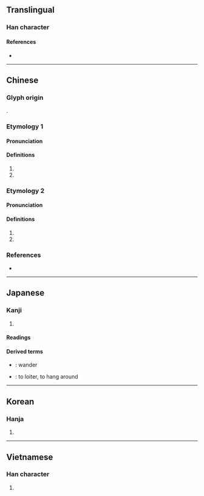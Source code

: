 {{also|仿|徬}}
{{character info/new}}
==Translingual==

===Han character===
{{Han char|rn=60|rad=彳|as=04|sn=7|four=20227|canj=HOYHS|ids=⿰彳方}}

====References====
* {{Han ref|kx=0365.130|dkj=10052|dj=0685.070|hdz=20815.010|uh=5F77|ud=24439|bh=A7CF|bd=42959}}

----

==Chinese==

===Glyph origin===
{{Han etym}}
{{Han compound|彳|方|ls=psc|c1=s|c2=p}}.

===Etymology 1===
{{zh-forms}}

====Pronunciation====
{{zh-pron
|m=páng
|c=pong4
|mn=
|mc=1
|oc=1
|cat=v
}}

====Definitions====
{{zh-hanzi}}

# {{zh-only|彷徉}}
# {{zh-only|彷徨}}

===Etymology 2===
{{zh-forms|s=仿|t2=仿}}

====Pronunciation====
{{zh-pron
|m=fǎng
|c=fong2
|mn=hóng
|mc=2
|oc=n,2
|cat=a
}}

====Definitions====
{{zh-hanzi}}

# {{zh-alt-form|仿}}
# {{zh-only|彷彿/仿佛}}

===References===
* {{R:yue:Hanzi}}

----

==Japanese==

===Kanji===
{{ja-kanji|grade=|rs=彳04}}

# {{defn|lang=ja|sort=彳04}}

====Readings====
{{ja-readings
|goon=ぼう<ばう, ほう<はう
|kanon=ほう<はう
|kun=さまよ-う<さまよ-ふ
}}

====Derived terms====
* {{ja-r|彷徨う|さまよ.う}}: wander
* {{ja-r|彷徨く|うろつ.く}}: to loiter, to hang around

----

==Korean==

===Hanja===
{{ko-hanja|hangeul=방|eumhun=|rv=bang|mr=pang|y=pang}}

# {{defn|lang=ko|sort=彳04}}

----

==Vietnamese==

===Han character===
{{vi-readings|rs=彳04|hanviet=phảng}}

# {{defn|lang=vi|sort=彳04}}